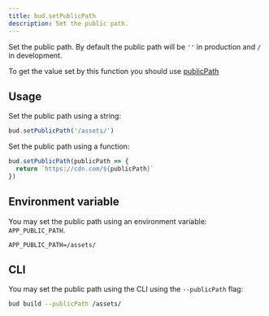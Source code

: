 ```yaml
---
title: bud.setPublicPath
description: Set the public path.
---
```


Set the public path. By default the public path will be `''` in production and `/` in development.

To get the value set by this function you should use [publicPath](/docs/bud.publicPath)

## Usage

Set the public path using a string:

```js
bud.setPublicPath('/assets/')
```

Set the public path using a function:

```js
bud.setPublicPath(publicPath => {
  return `https://cdn.com/${publicPath}`
})
```

## Environment variable

You may set the public path using an environment variable: `APP_PUBLIC_PATH`.

```env
APP_PUBLIC_PATH=/assets/
```

## CLI

You may set the public path using the CLI using the `--publicPath` flag:

```sh
bud build --publicPath /assets/
```
